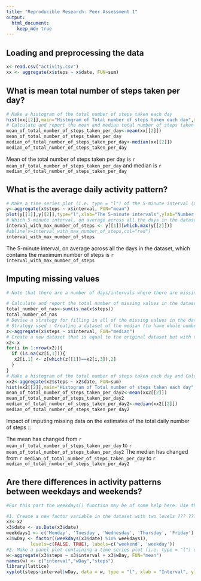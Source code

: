```yaml
---
title: "Reproducible Research: Peer Assessment 1"
output: 
  html_document:
    keep_md: true
---
```



## Loading and preprocessing the data

```r
x<-read.csv("activity.csv")  
xx <- aggregate(x$steps ~ x$date, FUN=sum)  
```

## What is mean total number of steps taken per day?

```r
# Make a histogram of the total number of steps taken each day
hist(xx[[2]],main="Histogram of Total number of steps taken each day",xlab="Number of steps",ylab="Frequency",breaks = "Sturges")
# Calculate and report the mean and median total number of steps taken per day
mean_of_total_number_of_steps_taken_per_day<-mean(xx[[2]])  
mean_of_total_number_of_steps_taken_per_day
median_of_total_number_of_steps_taken_per_day<-median(xx[[2]])  
median_of_total_number_of_steps_taken_per_day
```
Mean of the total number of steps taken per day is `r mean_of_total_number_of_steps_taken_per_day` and median is `r median_of_total_number_of_steps_taken_per_day`

## What is the average daily activity pattern?

```r
# Make a time series plot (i.e. type = "l") of the 5-minute interval (x-axis) and the average number of steps taken, averaged across all days (y-axis)
y<-aggregate(x$steps ~ x$interval, FUN="mean")
plot(y[[1]],y[[2]],type="l",xlab="The 5-minute intervals",ylab="Number of steps averaged across all days",main="Time Series Plot of 5-minute interval & average number of steps")
# Which 5-minute interval, on average across all the days in the dataset, contains the maximum number of steps?
interval_with_max_number_of_steps <- y[[1]][which.max(y[[2]])]
#abline(v=interval_with_max_number_of_steps,col="red")
interval_with_max_number_of_steps
```
The 5-minute interval, on average across all the days in the dataset, which contains the maximum number of steps is `r interval_with_max_number_of_steps`

## Imputing missing values

```r
# Note that there are a number of days/intervals where there are missing values (coded as NA). The presence of missing days may introduce bias into some calculations or summaries of the data.

# Calculate and report the total number of missing values in the dataset (i.e. the total number of rows with NAs)
total_number_of_nas<-sum(is.na(x$steps))
total_number_of_nas
# Devise a strategy for filling in all of the missing values in the dataset. The strategy does not need to be sophisticated. For example, you could use the mean/median for that day, or the mean for that 5-minute interval, etc.
# Strategy used : Creating a dataset of the median (to have whole numbers, as opposed to mean) of the 5-minute interval and the average number of steps taken, averaged across all days.  
z<-aggregate(x$steps ~ x$interval, FUN="median")
# Create a new dataset that is equal to the original dataset but with the missing data filled in.
x2<-x
for(i in 1:nrow(x2)){
  if (is.na(x2[i,1])){
   x2[i,1] <- z[which(z[[1]]==x2[i,3]),2] 
  }  
}
# Make a histogram of the total number of steps taken each day and Calculate and report the mean and median total number of steps taken per day. Do these values differ from the estimates from the first part of the assignment? What is the impact of imputing missing data on the estimates of the total daily number of steps?
xx2<-aggregate(x2$steps ~ x2$date, FUN=sum) 
hist(xx2[[2]],main="Histogram of Total number of steps taken each day",xlab="Number of steps",ylab="Frequency",breaks = "Sturges")
mean_of_total_number_of_steps_taken_per_day2<-mean(xx2[[2]])  
mean_of_total_number_of_steps_taken_per_day2
median_of_total_number_of_steps_taken_per_day2<-median(xx2[[2]])  
median_of_total_number_of_steps_taken_per_day2
```
Impact of imputing missing data on the estimates of the total daily number of steps :: 

The mean has changed from `r mean_of_total_number_of_steps_taken_per_day` to `r mean_of_total_number_of_steps_taken_per_day2`
The median has changed from `r median_of_total_number_of_steps_taken_per_day` to `r median_of_total_number_of_steps_taken_per_day2`

## Are there differences in activity patterns between weekdays and weekends?

```r
#For this part the weekdays() function may be of some help here. Use the dataset with the filled-in missing values for this part.

#1. Create a new factor variable in the dataset with two levels ??? ???weekday??? and ???weekend??? indicating whether a given date is a weekday or weekend day.
x3<-x2
x3$date <- as.Date(x3$date)
weekdays1 <- c('Monday', 'Tuesday', 'Wednesday', 'Thursday', 'Friday')
x3$wDay <- factor((weekdays(x3$date) %in% weekdays1), 
         levels=c(FALSE, TRUE), labels=c('weekend', 'weekday'))
#2. Make a panel plot containing a time series plot (i.e. type = "l") of the 5-minute interval (x-axis) and the average number of steps taken, averaged across all weekday days or weekend days (y-axis). The plot should look something like the following, which was creating using simulated data:
w<-aggregate(x3$steps ~ x3$interval + x3$wDay, FUN="mean")
names(w) <- c("interval","wDay","steps")
library(lattice)
xyplot(steps~interval|wDay, data = w, type = "l", xlab = "Interval", ylab = "Number of steps", layout=c(1,2))
```